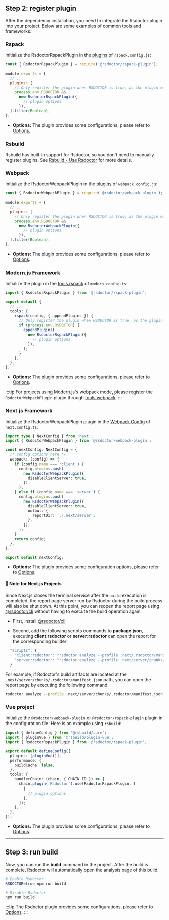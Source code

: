 ## Step 2: register plugin

After the dependency installation, you need to integrate the Rsdoctor plugin into your project. Below are some examples of common tools and frameworks:

### Rspack

Initialize the RsdoctorRspackPlugin in the [plugins](https://www.rspack.dev/config/plugins.html#plugins) of `rspack.config.js`:

```js title="rspack.config.js"
const { RsdoctorRspackPlugin } = require('@rsdoctor/rspack-plugin');

module.exports = {
  // ...
  plugins: [
    // Only register the plugin when RSDOCTOR is true, as the plugin will increase the build time.
    process.env.RSDOCTOR &&
      new RsdoctorRspackPlugin({
        // plugin options
      }),
  ].filter(Boolean),
};
```

- **Options:** The plugin provides some configurations, please refer to [Options](../../config/options/options).

### Rsbuild

Rsbuild has built-in support for Rsdoctor, so you don't need to manually register plugins. See [Rsbuild - Use Rsdoctor](https://rsbuild.dev/guide/debug/rsdoctor) for more details.

### Webpack

Initialize the RsdoctorWebpackPlugin in the [plugins](https://webpack.js.org/configuration/plugins/#plugins) of `webpack.config.js`:

```js title="webpack.config.js"
const { RsdoctorWebpackPlugin } = require('@rsdoctor/webpack-plugin');

module.exports = {
  // ...
  plugins: [
    // Only register the plugin when RSDOCTOR is true, as the plugin will increase the build time.
    process.env.RSDOCTOR &&
      new RsdoctorWebpackPlugin({
        // plugin options
      }),
  ].filter(Boolean),
};
```

- **Options:** The plugin provides some configurations, please refer to [Options](../../config/options/options).

### Modern.js Framework

Initialize the plugin in the [tools.rspack](https://modernjs.dev/configure/app/tools/rspack) of `modern.config.ts`:

```ts title="modern.config.ts"
import { RsdoctorRspackPlugin } from '@rsdoctor/rspack-plugin';

export default {
  // ...
  tools: {
    rspack(config, { appendPlugins }) {
      // Only register the plugin when RSDOCTOR is true, as the plugin will increase the build time.
      if (process.env.RSDOCTOR) {
        appendPlugins(
          new RsdoctorRspackPlugin({
            // plugin options
          }),
        );
      }
    },
  },
};
```

- **Options:** The plugin provides some configurations, please refer to [Options](../../config/options/options).

:::tip
For projects using Modern.js's webpack mode, please register the `RsdoctorWebpackPlugin` plugin through [tools.webpack](https://modernjs.dev/configure/app/tools/webpack).
:::

### Next.js Framework

Initialize the RsdoctorWebpackPlugin plugin in the [Webpack Config](https://nextjs.org/docs/app/api-reference/next-config-js/webpack) of `next.config.ts`.

```ts title="next.config.ts"
import type { NextConfig } from 'next';
import { RsdoctorWebpackPlugin } from '@rsdoctor/webpack-plugin';

const nextConfig: NextConfig = {
  /* config options here */
  webpack: (config) => {
    if (config.name === 'client') {
      config.plugins.push(
        new RsdoctorWebpackPlugin({
          disableClientServer: true,
        }),
      );
    } else if (config.name === 'server') {
      config.plugins.push(
        new RsdoctorWebpackPlugin({
          disableClientServer: true,
          output: {
            reportDir: './.next/server',
          },
        }),
      );
    }
    return config;
  },
};

export default nextConfig;
```

- **Options:** The plugin provides some configuration options, please refer to [Options](../../config/options/options).

#### 📢 Note for Next.js Projects

Since Next.js closes the terminal service after the `build` execution is completed, the report page server run by Rsdoctor during the build process will also be shut down. At this point, you can reopen the report page using [@rsdoctor/cli](/guide/start/cli) without having to execute the build operation again.

- First, install [@rsdoctor/cli](/guide/start/cli):


<PackageManagerTabs command="add @rsdoctor/cli -D" />

- Second, add the following scripts commands to **package.json**, executing **client:rsdoctor** or **server:rsdoctor** can open the report for the corresponding builder:

```ts
  "scripts": {
    "client:rsdoctor": "rsdoctor analyze --profile .next/.rsdoctor/manifest.json",
    "server:rsdoctor": "rsdoctor analyze --profile .next/server/chunks/.rsdoctor/manifest.json"
  }
```

For example, if Rsdoctor's build artifacts are located at the `.next/server/chunks/.rsdoctor/manifest.json` path, you can open the report page by executing the following command:

```bash
rsdoctor analyze --profile .next/server/chunks/.rsdoctor/manifest.json

```

### Vue project

Initialize the `@rsdoctor/webpack-plugin` or `@rsdoctor/rspack-plugin` plugin in the configuration file. Here is an example using `rsbuild`:

```ts title="rsbuild.config.ts"
import { defineConfig } from '@rsbuild/core';
import { pluginVue } from '@rsbuild/plugin-vue';
import { RsdoctorRspackPlugin } from '@rsdoctor/rspack-plugin';

export default defineConfig({
  plugins: [pluginVue()],
  performance: {
    buildCache: false,
  },
  tools: {
    bundlerChain: (chain, { CHAIN_ID }) => {
      chain.plugin('Rsdoctor').use(RsdoctorRspackPlugin, [
        {
          // plugin options
        },
      ]);
    },
  },
});
```

- **Options:** The plugin provides some configurations, please refer to [Options](../../config/options/options).

---

## Step 3: run build

Now, you can run the **build** command in the project. After the build is complete, Rsdoctor will automatically open the analysis page of this build.

```bash
# Enable Rsdoctor
RSDOCTOR=true npm run build

# Disable Rsdoctor
npm run build
```

:::tip
The Rsdoctor plugin provides some configurations, please refer to [Options](../../config/options/options).
:::
